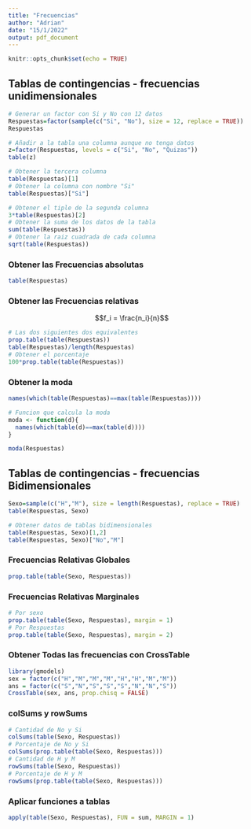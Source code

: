 ```yaml
---
title: "Frecuencias"
author: "Adrian"
date: "15/1/2022"
output: pdf_document
---
```


```r
knitr::opts_chunk$set(echo = TRUE)
```


## Tablas de contingencias - frecuencias unidimensionales
```r
# Generar un factor con Si y No con 12 datos
Respuestas=factor(sample(c("Si", "No"), size = 12, replace = TRUE))
Respuestas
```

```r
# Añadir a la tabla una columna aunque no tenga datos
z=factor(Respuestas, levels = c("Si", "No", "Quizas"))
table(z)
```

```r
# Obtener la tercera columna
table(Respuestas)[1]
# Obtener la columna con nombre "Si"
table(Respuestas)["Si"]
```

```r
# Obtener el tiple de la segunda columna
3*table(Respuestas)[2]
# Obtener la suma de los datos de la tabla
sum(table(Respuestas))
# Obtener la raiz cuadrada de cada columna
sqrt(table(Respuestas))
```

### Obtener las Frecuencias absolutas

```r
table(Respuestas)
```

### Obtener las Frecuencias relativas

$$f_i = \frac{n_i}{n}$$
```r
# Las dos siguientes dos equivalentes
prop.table(table(Respuestas))
table(Respuestas)/length(Respuestas)
# Obtener el porcentaje
100*prop.table(table(Respuestas))
```

### Obtener la moda

```r
names(which(table(Respuestas)==max(table(Respuestas))))

# Funcion que calcula la moda
moda <- function(d){
  names(which(table(d)==max(table(d))))
}

moda(Respuestas)
```

## Tablas de contingencias - frecuencias Bidimensionales

```r
Sexo=sample(c("H","M"), size = length(Respuestas), replace = TRUE)
table(Respuestas, Sexo)
```

```r
# Obtener datos de tablas bidimensionales
table(Respuestas, Sexo)[1,2]
table(Respuestas, Sexo)["No","M"]
```


### Frecuencias Relativas Globales
```r
prop.table(table(Sexo, Respuestas))
```


### Frecuencias Relativas Marginales
```r
# Por sexo
prop.table(table(Sexo, Respuestas), margin = 1)
# Por Respuestas
prop.table(table(Sexo, Respuestas), margin = 2)
```

### Obtener Todas las frecuencias con CrossTable
```r
library(gmodels)
sex = factor(c("H","M","M","M","H","H","M","M"))
ans = factor(c("S","N","S","S","S","N","N","S"))
CrossTable(sex, ans, prop.chisq = FALSE)
```

### colSums y rowSums
```r
# Cantidad de No y Si
colSums(table(Sexo, Respuestas))
# Porcentaje de No y Si
colSums(prop.table(table(Sexo, Respuestas)))
# Cantidad de H y M
rowSums(table(Sexo, Respuestas))
# Porcentaje de H y M
rowSums(prop.table(table(Sexo, Respuestas)))
```

### Aplicar funciones a tablas
```r
apply(table(Sexo, Respuestas), FUN = sum, MARGIN = 1)
```

























